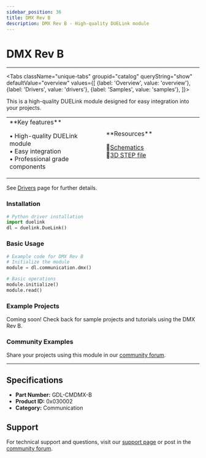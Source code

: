 ```yaml
---
sidebar_position: 36
title: DMX Rev B
description: DMX Rev B - High-quality DUELink module
---
```



# DMX Rev B

<ProductImageSelector 
  partNumber="cmdmx-b"
  productName="DMX Rev B"
/>

---

<Tabs className="unique-tabs" groupid="catalog" queryString="show" defaultValue="overview"
  values={[
    {label: 'Overview', value: 'overview'},
    {label: 'Drivers', value: 'drivers'},
    {label: 'Samples', value: 'samples'},
  ]}>

<TabItem value="overview">

This is a high-quality DUELink module designed for easy integration into your projects.

<table><td width='50%'>
**Key features**

• High-quality DUELink module<br/>
• Easy integration<br/>
• Professional grade components<br/>

</td><td width='50%'>
**Resources**
 
📄[Schematics](/sch/cmdmx-b.pdf)<br/>
🔩[3D STEP file](/3d/cmdmx-b.step)<br/>

</td></table>

</TabItem>

<TabItem value="drivers">

See [Drivers](../../engine/drivers) page for further details.

### Installation

```python
# Python driver installation
import duelink
dl = duelink.DueLink()
```

### Basic Usage

```python
# Example code for DMX Rev B
# Initialize the module
module = dl.communication.dmx()

# Basic operations
module.initialize()
module.read()
```

</TabItem>

<TabItem value="samples">

### Example Projects

Coming soon! Check back for sample projects and tutorials using the DMX Rev B.

### Community Examples

Share your projects using this module in our [community forum](https://forums.ghielectronics.com).

</TabItem>

</Tabs>

---

## Specifications

- **Part Number:** GDL-CMDMX-B
- **Product ID:** 0x030002
- **Category:** Communication

## Support

For technical support and questions, visit our [support page](../../support) or post in the [community forum](https://forums.ghielectronics.com).
